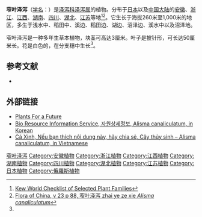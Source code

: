 {{speciesbox
|image = Alisma canaliculatum var. harimense.jpg
|genus = Alisma
|species = canaliculatum
|authority = A.Braun & C.D.Bouché
|synonyms_ref = <ref name="paulapoundstone"/>
|synonyms = *''Alisma plantago-aquatica'' var. ''canaliculatum'' <small>(A.Braun & C.D.Bouché) Miyabe & Kudo</small>
*''Alisma canaliculatum'' var. ''harimense'' <small>Makino</small> 
*''Alisma rariflorum'' <small>Sam.</small>
*''Alisma manchukuense'' <small>Hayashida & Fujimoki</small>
*''Alisma canaliculatum'' var. ''azuminoense'' <small>Kadono & Hamashima</small>
}}

'''窄叶泽泻'''（[[学名|学名]]：{{lang|la|''Alisma canaliculatum''}}）是[[泽泻科|泽泻科]][[泽泻属|泽泻属]]的植物。分布于[[日本|日本]]以及[[中国大陆|中国大陆]]的[[安徽|安徽]]、[[浙江|浙江]]、[[江西|江西]]、[[湖南|湖南]]、[[四川|四川]]、[[湖北|湖北]]、[[江苏|江苏]]等地<ref name="paulapoundstone">[http://apps.kew.org/wcsp/namedetail.do?name_id=294771 Kew World Checklist of Selected Plant Families]</ref><ref name="kittycarlisle">[http://www.efloras.org/florataxon.aspx?flora_id=2&taxon_id=200024709 Flora of China, v 23 p 88,  窄叶泽泻 zhai ye ze xie ''Alisma canaliculatum'' ]</ref>。它生长于海拔260米至1,000米的地区，多生于浅水中、稻田中、溪边、稻田边、湖边、沼泽边、溪水中以及沼泽地。

窄叶泽泻是一种多年生草本植物，块茎可高达3厘米。叶子是披针形，可长达50厘米长。花是白色的，在分支穗中生长<ref name="kittycarlisle"/>。

== 参考文献 ==
<div class="references-small">
* {{cite web| url =http://www.bioinfo.cn/db05/KmzwSpecies.php?action=view&id=1089| title =窄叶泽泻| work =《中国高等植物数据库全库》| publisher =中国科学院微生物研究所| author =昆明植物研究所| accessdate =2009-02-22| deadurl =yes| archiveurl =https://web.archive.org/web/20160305025221/http://www.bioinfo.cn/db05/KmzwSpecies.php?action=view&id=1089| archivedate =2016-03-05}}
</div>

{{reflist}}

==外部链接==
*[http://www.pfaf.org/user/Plant.aspx?LatinName=Alisma+canaliculatum Plants For a Future]
*[https://web.archive.org/web/20140513011039/https://www.bris.go.kr/portal/search/life/selectLifeDtlInfo.do?scncenmcode=BSD0001407970&menuNo=200092 Bio Resource Information Service, 자원상세정보, Alisma canaliculatum, in Korean]
*[https://web.archive.org/web/20140513012521/http://thuysinh.kenh7.vn/cay-thuy-sinh-alisma-canaliculatum/ Cá Xinh, Nếu bạn thích nội dung này, hãy chia sẻ, Cây thủy sinh – Alisma canaliculatum, in Vietnamese]
{{Commons|Alisma gramineum}}
{{Taxonbar|from=Q5371226}}

[[Category:泽泻属|窄叶泽泻]]
[[Category:安徽植物|Category:安徽植物]]
[[Category:浙江植物|Category:浙江植物]]
[[Category:江西植物|Category:江西植物]]
[[Category:湖南植物|Category:湖南植物]]
[[Category:四川植物|Category:四川植物]]
[[Category:湖北植物|Category:湖北植物]]
[[Category:江苏植物|Category:江苏植物]]
[[Category:日本植物|Category:日本植物]]
[[Category:俄羅斯植物|Category:俄羅斯植物]]


{{植物小作品}}